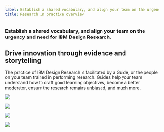 ```yaml
---
label: Establish a shared vocabulary, and align your team on the urgency and need for IBM Design Research.
title: Research in practice overview
---
```


### Establish a shared vocabulary, and align your team on the urgency and need for IBM Design Research. 

## Drive innovation through evidence and storytelling

The practice of IBM Design Research is facilitated by a Guide, or the people on your team trained in performing research. Guides help your team understand how to craft good learning objectives, become a better moderator, ensure the research remains unbiased, and much more.

<GridWrapper flex="true" bleed="true">
  <NavTile
    href="/research-in-practice/focus-on-people/"
    title="Focus on people"
    description="User understanding starts with knowing a person’s behaviors, context, differences, and external influences.">

![](images/magnifying.svg)

  </NavTile>

  <NavTile
    href="/research-in-practice/craft-insights/"
    title="Craft insights"
    description="Great research insights result from quality data, strong synthesis, and thoughtful recommendations.">

![](images/icon-tree.svg)

  </NavTile>
  <NavTile
    href="/research-in-practice/plan-for-success/"
    title="Plan for success"
    description="From research plans to synthesis, set your research practice up for success.">

![](images/plant-seeds.svg)

  </NavTile>
  <NavTile
    href="/research-in-practice/find-the-story/"
    title="Find the story"
    description="Craft a meaningful story, based in evidence, with smart visual design and attention to your audience.">

![](images/thought-bubble.svg)

  </NavTile>

</GridWrapper>
